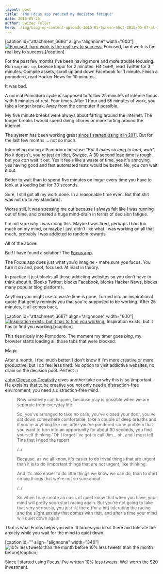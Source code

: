 ```yaml
---
layout: post
title: 'The Focus app reduced my decision fatigue'
date: 2015-05-26
author: Swizec Teller
hero: ./img/blog-wp-content-uploads-2015-05-Screen-Shot-2015-05-07-at-14.14.47.png
---
```

\[caption id="attachment_6686" align="alignnone" width="600"][![Focused, hard work is the real key to success.](http://swizec.com/blog/wp-content/uploads/2015/05/Screen-Shot-2015-05-07-at-14.14.47.png "Focused, hard work is the real key to success.")](./img/blog-wp-content-uploads-2015-05-Screen-Shot-2015-05-07-at-14.14.47.png) Focused, hard work is the real key to success.\[/caption]



For the past few months I've been having more and more trouble focusing. Run `vagrant up`, browse Imgur for 2 minutes. Hit `Cmd+R`, read Twitter for 3 minutes. Compile assets, scroll up and down Facebook for 1 minute. Finish a pomodoro, read Hacker News for 10 minutes.



It was bad.



A normal Pomodoro cycle is supposed to follow 25 minutes of intense focus with 5 minutes of rest. Four times. After 1 hour and 55 minutes of work, you take a longer break. Away from the computer if possible.



My five minute breaks were always about farting around the internet. The longer breaks I would spend doing chores or more farting around the internet.



The system has been working great [since I started using it in 2011](http://swizec.com/blog/living-life-in-25min-increments/swizec/1859). But for the last few months ... not so much.



Interneting during a Pomodoro because _"But it takes so long to load, wah"_. No it doesn't, you're just an idiot, Swizec. A 30 second load time is rough, but you _can_ wait it out. Yes it feels like a waste of time, yes it's annoying, yes having good and fast automated tests would be better. No, you _can_ wait it out.



Better to wait than to spend five minutes on Imgur every time you have to look at a loading bar for 30 seconds.



Sure, I still got all my work done. In a reasonable time even. But that shit was not up to _my_ standards.



Worse still, it was stressing me out because I always felt like I was running out of time, and created a huge mind-drain in terms of decision fatigue.



I'm not sure _why_ I was doing this. Maybe I was tired, perhaps I had too much on my mind, or maybe I just didn't like what I was working on all that much, probably I was addicted to random rewards



All of the above.



But! I have found a solution! The [Focus app](https://heyfocus.com/).



The Focus app does just what you'd imagine - make sure you focus. You turn it on and, poof, focused. At least in theory.



In practice it just blocks all those addicting websites so you don't have to think about it. Blocks Twitter, blocks Facebook, blocks Hacker News, blocks many popular blog platforms.



Anything you might use to waste time is gone. Turned into an inspirational quote that gently reminds you that you're supposed to be working. After 25 minutes, it all comes back.



\[caption id="attachment_6687" align="alignnone" width="600"][![Inspiration exists, but it has to find you working.](http://swizec.com/blog/wp-content/uploads/2015/05/Screen-Shot-2015-05-15-at-00.12.14.png "Inspiration exists, but it has to find you working.")](./img/blog-wp-content-uploads-2015-05-Screen-Shot-2015-05-15-at-00.12.14.png) Inspiration exists, but it has to find you working.\[/caption]



This ties nicely into Pomodoro. The moment my timer goes _bing_, my browser starts loading all those tabs that were blocked.



Magic.



After a month, I feel much better. I don't know if I'm more creative or more productive, but I do feel less tired. No option to visit addictive websites, no drain on the decision pool. Perfect :)



[John Cleese on Creativity](https://www.youtube.com/watch?v=Qby0ed4aVpo) gives another take on why this is so \\important. He explains that to be creative you not only need a distraction-free environment, you need a distraction-free mind.

> Now creativity can happen, because play is possible when we are separate from everyday life.
>
>
>
> So, you've arranged to take no calls, you've closed your door, you've sat down somewhere comfortable, take a couple of deep breaths and if you're anything like me, after you've pondered some problem that you want to turn into an opportunity for about 90 seconds, you find yourself thinking "Oh I forgot I've got to call Jim… oh, and I must tell Tina that I need the report
>
>
>
> /../
>
>
>
> Because, as we all know, it's easier to do trivial things that are urgent than it is to do \\important things that are not urgent, like thinking.
>
>
>
> And it's also easier to do little things we know we can do, than to start on big things that we're not so sure about.
>
>
>
> /../
>
>
>
> So when I say create an oasis of quiet know that when you have, your mind will pretty soon start racing again. But you're not going to take that very seriously, you just sit there (for a bit) tolerating the racing and the slight anxiety that comes with that, and after a time your mind will quiet down again.

_That_ is what Focus helps you with. It forces you to sit there and tolerate the anxiety while you wait for the mind to quiet down.



\[caption id="" align="alignnone" width="346"]![10% less tweets than the month before](./img/images-29348.png "10% less tweets than the month before") 10% less tweets than the month before\[/caption]



Since I started using Focus, I've written 10% less tweets. Well worth the $20 investment.